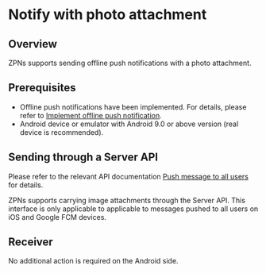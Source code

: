 # Notify with photo attachment

## Overview

ZPNs supports sending offline push notifications with a photo attachment.

## Prerequisites

- Offline push notifications have been implemented. For details, please refer to [Implement offline push notification](./../Implement%20offline%20push%20notification.mdx).
- Android device or emulator with Android 9.0 or above version (real device is recommended).

## Sending through a Server API

Please refer to the relevant API documentation [Push message to all users](/zim-server/messaging/push-message-to-all-users) for details.

ZPNs supports carrying image attachments through the Server API. This interface is only applicable to applicable to messages pushed to all users on iOS and Google FCM devices.


## Receiver

No additional action is required on the Android side.
